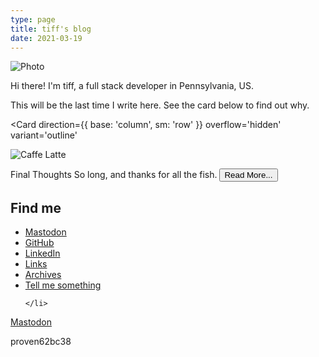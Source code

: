 ```yaml
---
type: page
title: tiff's blog
date: 2021-03-19
---
```



<Image
  src='/images/tiff.jpg'
  alt='Photo'
  width={150}
  height={100}
  priority
  sizes='(max-width: 640px) 100vw, 640px'
  className='next-image rounded-full'
/>

Hi there! I'm tiff, a full stack developer in Pennsylvania, US.

This will be the last time I write here. See the card below to find out why.

<Card
  direction={{ base: 'column', sm: 'row' }}
  overflow='hidden'
  variant='outline'
>
  <Image
    width={280}
    height={200}
    sizes='(max-width: 640px) 100vw, 640px'
    src='https://images.unsplash.com/photo-1667489022797-ab608913feeb?ixlib=rb-4.0.3&ixid=MnwxMjA3fDB8MHxlZGl0b3JpYWwtZmVlZHw5fHx8ZW58MHx8fHw%3D&auto=format&fit=crop&w=800&q=60'
    alt='Caffe Latte'
  />

  <Stack>
    <CardBody>
      <Heading size='md'>Final Thoughts</Heading>
      <Text py='2'>
        So long, and thanks for all the fish.
      </Text>
    </CardBody>
    <CardFooter>
      <Button href="/posts/final-thoughts" as={Link} variant='solid' colorScheme='pink'>
        Read More...
      </Button>
    </CardFooter>
  </Stack>
</Card>


 <h2>Find me</h2>
  <ul className="text-neutral-500 dark:text-neutral-400">
    <li>
      <a className="flex items-center gap-2 shrink" href='https://hachyderm.io/@tiff'
      >
        Mastodon
      <ArrowIcon />
      </a>
    </li>
    <li>
      <a  className="flex items-center gap-2 shrink" href='https://github.com/twhite96'>
      GitHub
      <ArrowIcon />
      </a>
    </li>
    <li>
      <a  className="flex items-center gap-2 shrink" href='https://linkedin.com/in/tiffanyrwhite'>
      LinkedIn
      <ArrowIcon />
      </a>   
    </li>
    <li>
      <a  className="flex items-center gap-2 shrink" href='https://links.tiffanywhite.dev'>
      Links
      <ArrowIcon />
      </a>   
    </li>
    <li>
      <a  className="flex items-center gap-2 shrink" href='https://archive.tiffanywhite.dev'>
      Archives
      <ArrowIcon />
      </a>   
    </li>
    <li>
      <a  className="flex items-center gap-2 shrink" href='mailto:tiffany@tiffanywhite.dev'>
      Tell me something
      <ArrowIcon />
      </a>
      
    </li>
  </ul>

<div style={{display: 'none'}} >
  <a rel="me" href="https://hachyderm.io/@tiff">Mastodon</a>
  <p>proven62bc38</p>
</div>